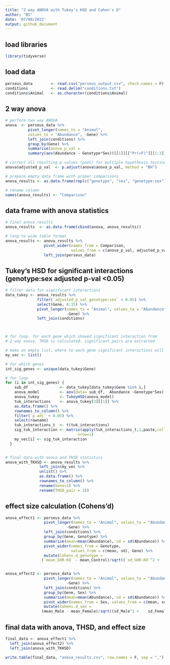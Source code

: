 ```yaml
---
title: "2 way ANOVA with Tukey's HSD and Cohen's D"
author: "BS"
date: '07/08/2022'
output: github_document
---
```


## load libraries
```r
library(tidyverse)
```


## load data
```r
perseus_data        <- read.csv("perseus_output.csv", check.names = F)
conditions          <- read.delim("conditions.txt")
conditions$Animal   <- as.character(conditions$Animal)
```

## 2 way anova
```r
# perform two way ANOVA
anova  <- perseus_data %>% 
          pivot_longer(names_to = "Animal", 
          values_to = "Abundance", -Gene) %>% 
          left_join(conditions) %>% 
          group_by(Gene) %>% 
          summarise(anova_p_val = 
          summary(aov(Abundance ~ Genotype*Sex))[[1]][["Pr(>F)"]][1:3]) 

# correct all resulting p-values (pool) for multiple hypothesis testing
anova$adjusted_p_val  <- p.adjust(anova$anova_p_val, method = "BH")

# prepare empty data frame with proper comparisons
anova_results <- as.data.frame(rep(c("genotype", "sex", "genotype:sex"), length = length(anova$Gene)))

# rename column 
names(anova_results) <- "Comparison"
```


## data frame with anova statistics
```r
# final anova results
anova_results  <- as.data.frame(cbind(anova, anova_results))

# long to wide table format
anova_results <- anova_results %>%
                 pivot_wider(names_from = Comparison, 
                             values_from = c(anova_p_val, adjusted_p_val), Gene) %>% 
                 left_join(perseus_data)
```


## Tukey's HSD for significant interactions (genotype:sex adjusted p-val <0.05)
```r
# filter data for significant interactions
data_tukey <- anova_results %>% 
              filter(`adjusted_p_val_genotype:sex` < 0.05) %>% 
              select(Gene, 8:15) %>% 
              pivot_longer(names_to = "Animal", values_to = "Abundance", 
                           -Gene) %>% 
              left_join(conditions)



# for loop. for each gene which showed significant interaction from
# 2 way anova, THSD is calculated. significant pairs are extracted

# make an empty list, where to each gene significant interactions will be assigned
my_vec <- list()

# for which genes
int_sig_genes <- unique(data_tukey$Gene)

# for loop
for (i in int_sig_genes) {
    sub_df              <- data_tukey[data_tukey$Gene %in% i,]
    anova_model         <- aov(data= sub_df,  Abundance ~Genotype*Sex)
    anova_tukey         <- TukeyHSD(anova_model)
    tuk_interactions    <- anova_tukey[3][[1]] %>% 
    as.data.frame() %>% 
    rownames_to_column() %>% 
    filter(`p adj` < 0.05) %>% 
    select(rowname)
    tuk_interactions_t  <- t(tuk_interactions)
    sig_tuk_interaction <- matrix(apply(tuk_interactions_t,1,paste,collapse=";"),
                                nrow=1)
    my_vec[i] <- sig_tuk_interaction
  }


# final data with anova and THSD statistics
anova_with_TKHSD <- anova_results %>% 
               left_join(my_vec %>% 
               unlist() %>% 
               as.data.frame() %>% 
               rownames_to_column() %>% 
               rename(Gene=1) %>% 
               rename(THSD_pair = 2))
```


## effect size calculation (Cohens'd)
```r
anova_effect1 <- perseus_data %>% 
                 pivot_longer(names_to = "Animal", values_to = "Abundance", 
                           -Gene) %>% 
                 left_join(conditions) %>% 
                 group_by(Gene, Genotype) %>% 
                 summarise(mean=mean(Abundance), sd = sd(Abundance)) %>% 
                 pivot_wider(names_from = Genotype, 
                             values_from = c(mean, sd), Gene) %>% 
                 mutate(Cohens.d_genotype = 
                (`mean_GHR-KO` - mean_Control)/sqrt((`sd_GHR-KO`^2 +   sd_Control^2)/2))


anova_effect2 <- perseus_data %>% 
                 pivot_longer(names_to = "Animal", values_to = "Abundance", 
                           -Gene) %>% 
                 left_join(conditions) %>% 
                 group_by(Gene, Sex) %>% 
                 summarise(mean=mean(Abundance), sd = sd(Abundance)) %>% 
                 pivot_wider(names_from = Sex, values_from = c(mean, sd), Gene) %>%
                 mutate(Cohens.d_sex = 
                (mean_Male - mean_Female)/sqrt((sd_Male^2 +    sd_Female^2)/2))
```


## final data with anova, THSD, and effect size
```r
final_data <- anova_effect1 %>% 
  left_join(anova_effect2) %>% 
  left_join(anova_with_TKHSD)
```


```r
write.table(final_data, "anova_results.csv", row.names = F, sep = ",")
```



